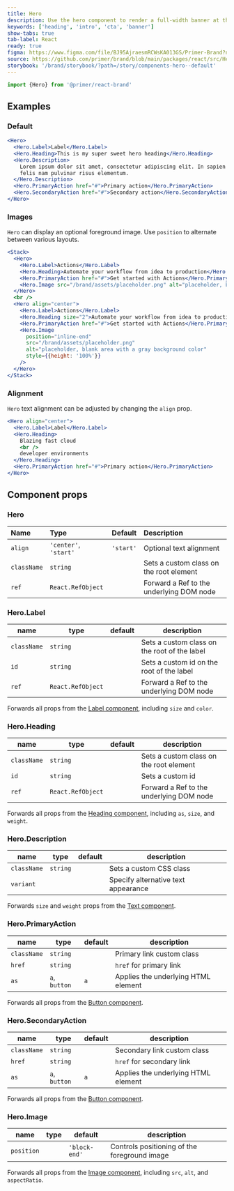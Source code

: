 ```yaml
---
title: Hero
description: Use the hero component to render a full-width banner at the top of a page.
keywords: ['heading', 'intro', 'cta', 'banner']
show-tabs: true
tab-label: React
ready: true
figma: https://www.figma.com/file/BJ95AjraesmRCWsKA013GS/Primer-Brand?node-id=431%3A8481
source: https://github.com/primer/brand/blob/main/packages/react/src/Hero/Hero.tsx
storybook: '/brand/storybook/?path=/story/components-hero--default'
---
```



```js
import {Hero} from '@primer/react-brand'
```

## Examples

### Default

```jsx live
<Hero>
  <Hero.Label>Label</Hero.Label>
  <Hero.Heading>This is my super sweet hero heading</Hero.Heading>
  <Hero.Description>
    Lorem ipsum dolor sit amet, consectetur adipiscing elit. In sapien sit ullamcorper id. Aliquam luctus sed turpis
    felis nam pulvinar risus elementum.
  </Hero.Description>
  <Hero.PrimaryAction href="#">Primary action</Hero.PrimaryAction>
  <Hero.SecondaryAction href="#">Secondary action</Hero.SecondaryAction>
</Hero>
```

### Images

`Hero` can display an optional foreground image. Use `position` to alternate between various layouts.

```jsx live
<Stack>
  <Hero>
    <Hero.Label>Actions</Hero.Label>
    <Hero.Heading>Automate your workflow from idea to production</Hero.Heading>
    <Hero.PrimaryAction href="#">Get started with Actions</Hero.PrimaryAction>
    <Hero.Image src="/brand/assets/placeholder.png" alt="placeholder, blank area with a gray background color" />
  </Hero>
  <br />
  <Hero align="center">
    <Hero.Label>Actions</Hero.Label>
    <Hero.Heading size="2">Automate your workflow from idea to production</Hero.Heading>
    <Hero.PrimaryAction href="#">Get started with Actions</Hero.PrimaryAction>
    <Hero.Image
      position="inline-end"
      src="/brand/assets/placeholder.png"
      alt="placeholder, blank area with a gray background color"
      style={{height: '100%'}}
    />
  </Hero>
</Stack>
```

### Alignment

`Hero` text alignment can be adjusted by changing the `align` prop.

```jsx live
<Hero align="center">
  <Hero.Label>Label</Hero.Label>
  <Hero.Heading>
    Blazing fast cloud
    <br />
    developer environments
  </Hero.Heading>
  <Hero.PrimaryAction href="#">Primary action</Hero.PrimaryAction>
</Hero>
```

## Component props

### Hero

| Name        | Type                  |  Default  | Description                              |
| :---------- | :-------------------- | :-------: | :--------------------------------------- |
| `align`     | `'center'`, `'start'` | `'start'` | Optional text alignment                  |
| `className` | `string`              |           | Sets a custom class on the root element  |
| `ref`       | `React.RefObject`     |           | Forward a Ref to the underlying DOM node |

### Hero.Label

| name        | type              | default | description                                  |
| ----------- | ----------------- | ------- | -------------------------------------------- |
| `className` | `string`          |         | Sets a custom class on the root of the label |
| `id`        | `string`          |         | Sets a custom id on the root of the label    |
| `ref`       | `React.RefObject` |         | Forward a Ref to the underlying DOM node     |

Forwards all props from the [Label component](/components/Label), including `size` and `color`.

### Hero.Heading

| name        | type              | default | description                              |
| ----------- | ----------------- | ------- | ---------------------------------------- |
| `className` | `string`          |         | Sets a custom class on the root element  |
| `id`        | `string`          |         | Sets a custom id                         |
| `ref`       | `React.RefObject` |         | Forward a Ref to the underlying DOM node |

Forwards all props from the [Heading component](/components/Heading), including `as`, `size`, and `weight`.

### Hero.Description

| name        | type                           | default                               | description                         |
| ----------- | ------------------------------ | ------------------------------------- | ----------------------------------- |
| `className` | `string`                       |                                       | Sets a custom CSS class             |
| `variant`   | <HeroDescriptionVariantProp /> | <HeroDescriptionVariantPropDefault /> | Specify alternative text appearance |

Forwards `size` and `weight` props from the [Text component](/components/Text).

### Hero.PrimaryAction

| name        | type          | default | description                         |
| ----------- | ------------- | ------- | ----------------------------------- |
| `className` | `string`      |         | Primary link custom class           |
| `href`      | `string`      |         | `href` for primary link             |
| `as`        | `a`, `button` | `a`     | Applies the underlying HTML element |

Forwards all props from the [Button component](/components/Button).

### Hero.SecondaryAction

| name        | type          | default | description                         |
| ----------- | ------------- | ------- | ----------------------------------- |
| `className` | `string`      |         | Secondary link custom class         |
| `href`      | `string`      |         | `href` for secondary link           |
| `as`        | `a`, `button` | `a`     | Applies the underlying HTML element |

Forwards all props from the [Button component](/components/Button).

### Hero.Image

| name       | type                      | default       | description                                  |
| ---------- | ------------------------- | ------------- | -------------------------------------------- |
| `position` | <HeroImagePositionProp /> | `'block-end'` | Controls positioning of the foreground image |

Forwards all props from the [Image component](/components/Image), including `src`, `alt`, and `aspectRatio`.
